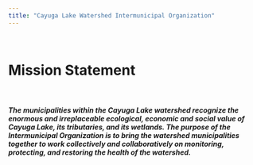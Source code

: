 ```yaml
---
title: "Cayuga Lake Watershed Intermunicipal Organization"
---
```


<br>
<h1> Mission Statement</h1>
<br>
<h4 class="text-info"><em>
The municipalities within the Cayuga Lake watershed recognize the enormous and irreplaceable ecological, economic and social value of Cayuga Lake, its tributaries, and its wetlands. The purpose of the Intermunicipal Organization is to bring the watershed municipalities together to work collectively and collaboratively on monitoring, protecting, and restoring the health of the watershed.
</em></h4>